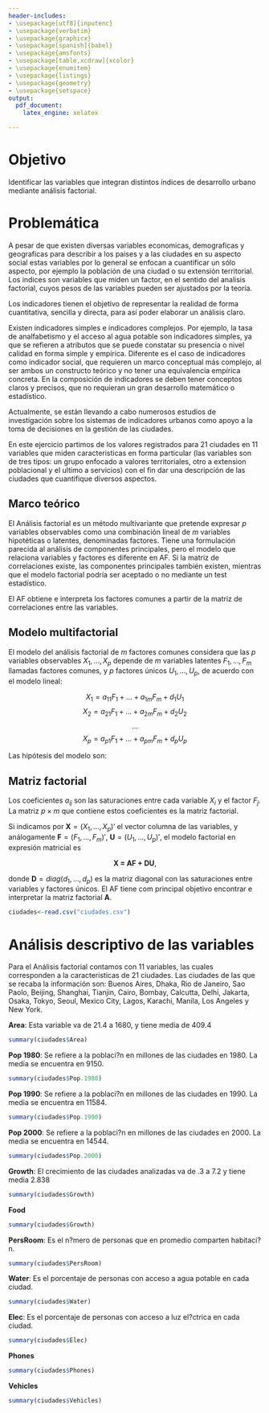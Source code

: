 ```yaml
---
header-includes:
- \usepackage[utf8]{inputenc}
- \usepackage{verbatim}
- \usepackage{graphicx}
- \usepackage[spanish]{babel}
- \usepackage{amsfonts}
- \usepackage[table,xcdraw]{xcolor}
- \usepackage{enumitem}
- \usepackage{listings}
- \usepackage{geometry}
- \usepackage{setspace}
output:
  pdf_document:
    latex_engine: xelatex

---
```


\begin{titlepage}
\begin{center}
\vspace*{0in}

\begin{figure}[htb]
\centering
\includegraphics[ width = 8cm ]{images/fesa.png}
\end{figure}
\vspace*{0.25in}
\large{Universidad Nacional Autónoma de México}\\
\vspace*{0.5in}

Facultad de Estudios Superiores Acatlán\\
\vspace*{0.5in}

Técnicas estadísticas y minería de datos\\
\vspace*{0.5in}

Módulo VI. Análisis de varianza, factorial y de correspondencias y técnicas de estadística multivariada \\
\vspace*{0.5in}

\begin{large}
Práctica 3: \\
\end{large}

\vspace*{0.2in}
\begin{Large}
\textbf{Índices de desarrollo urbano} \\
\end{Large}

\vspace*{0.5in}
Camacho Ortíz Yuly \\
García Ramírez José Antonio \\
Méndez Ramírez Kenny Yahir \\
Vera Luna Maximiliano \\ 

\vspace*{1in}
Septiembre 2016 \\
\vspace*{0.05in}
\rule{80mm}{0.1mm}\\
\vspace*{0.1in}

\end{center}

\end{titlepage}

\tableofcontents{}

\newpage

# Objetivo 

Identificar las variables que integran distintos índices de desarrollo urbano mediante análisis factorial. 

# Problemática

A pesar de que existen diversas variables economicas, demograficas y geograficas para describir a los paises y a las ciudades en su aspecto
 social estas variables por lo general se enfocan a cuantificar un sólo aspecto, por ejemplo la población de una ciudad o su extensión territorial.
 Los indices son variables que miden un factor, en el sentido del analisis factorial, cuyos pesos de las variables pueden ser ajustados por la teoría. 

 Los indicadores tienen el objetivo de representar la realidad de forma cuantitativa, sencilla y directa, para así poder elaborar un análisis claro.

Existen indicadores simples e indicadores complejos. Por ejemplo, la tasa de analfabetismo y el acceso al agua potable son indicadores simples,
 ya que se refieren a atributos que se puede constatar su presencia o nivel calidad en forma simple y empírica. Diferente es el caso de indicadores 
 como indicador social, que requieren un marco conceptual más complejo, al ser ambos un constructo teórico y no tener una equivalencia empírica concreta.
 En la composición de indicadores se deben tener conceptos claros y precisos, que no requieran un gran desarrollo matemático o estadístico.

 Actualmente, se están llevando a cabo numerosos estudios de investigación sobre los sistemas de indicadores urbanos como apoyo a la toma de decisiones 
 en la gestión de las ciudades.
 
 
En este ejercicio partimos de los valores registrados para 21 ciudades en 11 variables que miden caracteristicas en forma particular 
(las variables son de tres tipos: un grupo enfocado a valores territoriales, otro a extension poblacional y el ultimo a servicios) con el
 fin dar una descripción de las ciudades que cuantifique diversos aspectos.
 
 \newpage

## Marco teórico

El Análisis factorial es un método multivariante que pretende expresar $p$ variables observables como una combinación lineal de $m$ variables hipotéticas o latentes, denominadas factores. Tiene una formulación parecida al análisis de componentes principales, pero el modelo que relaciona variables y factores es diferente en AF. Si la matriz de correlaciones existe, las componentes principales también existen, mientras que el modelo factorial podría ser aceptado o no mediante un test estadístico.

El AF obtiene e interpreta los factores comunes a partir de la matriz de correlaciones entre las variables.

## Modelo multifactorial

El modelo del análisis factorial de $m$ factores comunes considera que las $p$ variables observables $X_{1},...,X_{p}$ depende de $m$ variables latentes $F_{1},\ldots,F_{m}$ llamadas factores comunes, y $p$ factores únicos $U_{1},...,U_{p}$, de acuerdo con el modelo lineal:

$$X_{1} = a_{11}F_{1} + ... + a_{1m}F_{m} + d_{1}U_{1}$$
$$X_{2} = a_{21}F_{1} + ... + a_{2m}F_{m} + d_{2}U_{2}$$
$$                      ...                           $$
$$X_{p} = a_{p1}F_{1} + ... + a_{pm}F_{m} + d_{p}U_{p}$$

Las hipótesis del modelo son:

\begin{itemize}
\item Los factores comunes y los factores únicos están incorrelacionados dos a dos.
\item Los factores comunes están incorrelacionados con los factores únicos.
\item Tanto los factores comunes como los factores únicos son variables reducidas (media cero y varianza uno).
\end{itemize}

## Matriz factorial

Los coeficientes $a_{ij}$ son las saturaciones entre cada variable $X_{i}$ y el factor $F_{j}$. La matriz $p \times m$ que contiene estos coeficientes es la matriz factorial.

Si indicamos por $\textbf{X} = (X_{1},...,X_{p})'$ el vector columna de las variables, y análogamente $\textbf{F} = (F_{1},...,F_{m})'$, $\textbf{U} = (U_{1},...,U_{p})'$, el modelo factorial en expresión matricial es 

$$\textbf{X = AF + DU},$$

donde $\textbf{D} = diag(d_{1},...,d_{p})$ es la matriz diagonal con las saturaciones entre variables y factores únicos. El AF tiene com principal objetivo encontrar e interpretar la matriz factorial $\textbf{A}$.

```r
ciudades<-read.csv("ciudades.csv")
```

# Análisis descriptivo de las variables

Para el Análisis factorial contamos con 11 variables, las cuales corresponden a la caracteristicas de 21 ciudades. Las ciudades de las que se recaba la información son: Buenos Aires, Dhaka, Rio de Janeiro, Sao Paolo, Beijing, Shanghai, Tianjin, Cairo, Bombay, Calcutta, Delhi, Jakarta, Osaka, Tokyo, Seoul, Mexico City, Lagos, Karachi, Manila, Los Angeles y New York.

$\textbf{Area}$: Esta variable va de 21.4 a 1680, y tiene media de 409.4  

```r
summary(ciudades$Area)
```

$\textbf{Pop 1980}$: Se refiere a la poblaci?n en millones de las ciudades en 1980. La media se encuentra en 9150.  
```r
summary(ciudades$Pop.1980)
```
$\textbf{Pop 1990}$: Se refiere a la poblaci?n en millones de las ciudades en 1990. La media se encuentra en 11584.  
```r
summary(ciudades$Pop.1990)
```
$\textbf{Pop 2000}$: Se refiere a la poblaci?n en millones de las ciudades en 2000. La media se encuentra en 14544.  
```r
summary(ciudades$Pop.2000)
```
$\textbf{Growth}$: El crecimiento de las ciudades analizadas va de .3 a 7.2 y tiene media 2.838
```r
summary(ciudades$Growth)
```
$\textbf{Food}$
```r
summary(ciudades$Growth)
```
$\textbf{PersRoom}$: Es el n?mero de personas que en promedio comparten habitaci?n.
```r
summary(ciudades$PersRoom)
```
$\textbf{Water}$: Es el porcentaje de personas con acceso a agua potable en cada ciudad.
```r
summary(ciudades$Water)
```
$\textbf{Elec}$: Es el porcentaje de personas con acceso a luz el?ctrica en cada ciudad.
```r
summary(ciudades$Elec)
```
$\textbf{Phones}$
```r
summary(ciudades$Phones)
```
$\textbf{Vehicles}$
```r
summary(ciudades$Vehicles)
```

